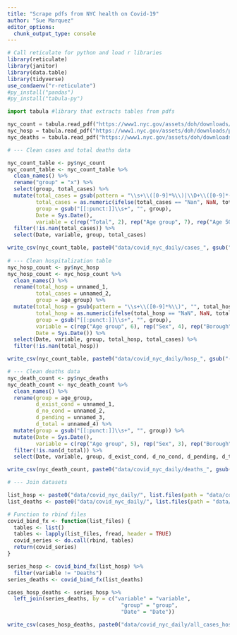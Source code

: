 ```yaml
---
title: "Scrape pdfs from NYC health on Covid-19"
author: "Sue Marquez"
editor_options: 
  chunk_output_type: console
---
```


```r
# Call reticulate for python and load r libraries
library(reticulate)
library(janitor)
library(data.table)
library(tidyverse)
use_condaenv("r-reticulate")
#py_install("pandas")
#py_install("tabula-py")
```

```python
import tabula #library that extracts tables from pdfs

nyc_count = tabula.read_pdf("https://www1.nyc.gov/assets/doh/downloads/pdf/imm/covid-19-daily-data-summary.pdf")
nyc_hosp = tabula.read_pdf("https://www1.nyc.gov/assets/doh/downloads/pdf/imm/covid-19-daily-data-summary-hospitalizations.pdf")
nyc_deaths = tabula.read_pdf("https://www1.nyc.gov/assets/doh/downloads/pdf/imm/covid-19-daily-data-summary-deaths.pdf")

```

```r

# --- Clean cases and total deaths data 

nyc_count_table <- py$nyc_count 
nyc_count_table <- nyc_count_table %>%
  clean_names() %>%
  rename("group" = "x") %>%
  select(group, total_cases) %>%
  mutate(total_cases = gsub(pattern = "\\s+\\([0-9]*%\\)|\\D+\\([0-9]*-[0-9]*\\)", replacement = "", total_cases),
         total_cases = as.numeric(ifelse(total_cases == "Nan", NaN, total_cases)),
         group = gsub("[[:punct:]]\\s+", "", group),
         Date = Sys.Date(),
         variable = c(rep("Total", 2), rep("Age group", 7), rep("Age 50 and over", 3), rep("Sex", 4), rep("Borough", 7), rep("Deaths", 1))) %>%
  filter(!is.nan(total_cases)) %>%
  select(Date, variable, group, total_cases)

write_csv(nyc_count_table, paste0("data/covid_nyc_daily/cases_", gsub("-", "", Sys.Date()), ".csv"))
  
# --- Clean hospitalization table 
nyc_hosp_count <- py$nyc_hosp
nyc_hosp_count <- nyc_hosp_count %>%
  clean_names() %>%
  rename(total_hosp = unnamed_1,
         total_cases = unnamed_2,
         group = age_group) %>%
  mutate(total_hosp = gsub(pattern = "\\s+\\([0-9]*%\\)", "", total_hosp),
         total_hosp = as.numeric(ifelse(total_hosp == "NaN", NaN, total_hosp)),
         group = gsub("[[:punct:]]\\s+", "", group),
         variable = c(rep("Age group", 6), rep("Sex", 4), rep("Borough", 7), "Total"),
         Date = Sys.Date()) %>%
  select(Date, variable, group, total_hosp, total_cases) %>%
  filter(!is.nan(total_hosp))

write_csv(nyc_count_table, paste0("data/covid_nyc_daily/hosp_", gsub("-", "", Sys.Date()), ".csv"))

# --- Clean deaths data 
nyc_death_count <- py$nyc_deaths
nyc_death_count <- nyc_death_count %>%
  clean_names() %>%
  rename(group = age_group,
         d_exist_cond = unnamed_1,
         d_no_cond = unnamed_2,
         d_pending = unnamed_3,
         d_total = unnamed_4) %>%
  mutate(group = gsub("[[:punct:]]\\s+", "", group)) %>%
  mutate(Date = Sys.Date(),
         variable = c(rep("Age group", 5), rep("Sex", 3), rep("Borough", 7), "Total")) %>%
  filter(!is.nan(d_total)) %>%
  select(Date, variable, group, d_exist_cond, d_no_cond, d_pending, d_total)

write_csv(nyc_death_count, paste0("data/covid_nyc_daily/deaths_", gsub("-", "", Sys.Date()), ".csv"))

# --- Join datasets

list_hosp <- paste0("data/covid_nyc_daily/", list.files(path = "data/covid_nyc_daily", pattern = "hosp_*"))
list_deaths <- paste0("data/covid_nyc_daily/", list.files(path = "data/covid_nyc_daily", pattern = "deaths_*"))

# Function to rbind files
covid_bind_fx <- function(list_files) {
  tables <- list()
  tables <- lapply(list_files, fread, header = TRUE)
  covid_series <- do.call(rbind, tables)
  return(covid_series)
}

series_hosp <- covid_bind_fx(list_hosp) %>%
  filter(variable != "Deaths")
series_deaths <- covid_bind_fx(list_deaths)

cases_hosp_deaths <- series_hosp %>%
  left_join(series_deaths, by = c("variable" = "variable", 
                                    "group" = "group",
                                    "Date" = "Date"))

write_csv(cases_hosp_deaths, paste0("data/covid_nyc_daily/all_cases_hosp_deaths.csv"))



```